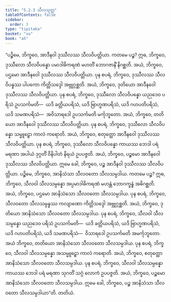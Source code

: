 ```yaml
---
title: "5.2.3 သီလသုတ္တ"
tableOfContents: false
sidebar:
  order: 3
type: "tipitaka"
basket: "su"
book: "a5"
---
```



<DynamicBreadcrumb />

<Division number="213" book="a5" e="ch" v="16" p="221">

<Paragraph number="1225" book="a5">
“ပဉ္စိမေ, ဘိက္ခဝေ, အာဒီနဝါ ဒုဿီလဿ သီလဝိပတ္တိယာ. ကတမေ ပဉ္စ? ဣဓ, ဘိက္ခဝေ, ဒုဿီလော သီလဝိပန္နော ပမာဒါဓိကရဏံ မဟတိံ ဘောဂဇာနိံ နိဂစ္ဆတိ. အယံ, ဘိက္ခဝေ, ပဌမော အာဒီနဝေါ ဒုဿီလဿ သီလဝိပတ္တိယာ.
</Paragraph>

<Paragraph number="1226" book="a5">
ပုန စပရံ, ဘိက္ခဝေ, ဒုဿီလဿ သီလဝိပန္နဿ ပါပကော ကိတ္တိသဒ္ဒေါ အဗ္ဘုဂ္ဂစ္ဆတိ. အယံ, ဘိက္ခဝေ, ဒုတိယော အာဒီနဝေါ ဒုဿီလဿ သီလဝိပတ္တိယာ.
</Paragraph>

<Paragraph number="1227" book="a5">
ပုန စပရံ, ဘိက္ခဝေ, ဒုဿီလော သီလဝိပန္နော ယညဒေဝ ပရိသံ ဥပသင်္ကမတိ—  ယဒိ ခတ္တိယပရိသံ, ယဒိ ဗြာဟ္မဏပရိသံ, ယဒိ ဂဟပတိပရိသံ, ယဒိ သမဏပရိသံ—  အဝိသာရဒေါ ဥပသင်္ကမတိ မင်္ကုဘူတော. အယံ, ဘိက္ခဝေ, တတိယော အာဒီနဝေါ ဒုဿီလဿ သီလဝိပတ္တိယာ.
</Paragraph>

<Paragraph number="1228" book="a5">
ပုန စပရံ, ဘိက္ခဝေ, ဒုဿီလော သီလဝိပန္နော သမ္မူဠှော ကာလံ ကရောတိ. အယံ, ဘိက္ခဝေ, စတုတ္ထော အာဒီနဝေါ ဒုဿီလဿ သီလဝိပတ္တိယာ.
</Paragraph>

<Paragraph number="1229" book="a5">
ပုန စပရံ, ဘိက္ခဝေ, ဒုဿီလော သီလဝိပန္နော ကာယဿ ဘေဒါ ပရံ မရဏာ အပါယံ ဒုဂ္ဂတိံ ဝိနိပါတံ နိရယံ ဥပပဇ္ဇတိ. အယံ, ဘိက္ခဝေ, ပဉ္စမော အာဒီနဝေါ ဒုဿီလဿ သီလဝိပတ္တိယာ. ဣမေ ခေါ, ဘိက္ခဝေ, ပဉ္စ အာဒီနဝါ ဒုဿီလဿ သီလဝိပတ္တိယာ.
</Paragraph>

<Paragraph number="1230" book="a5">
ပဉ္စိမေ, ဘိက္ခဝေ, အာနိသံသာ သီလဝတော သီလသမ္ပဒါယ. ကတမေ ပဉ္စ? ဣဓ, ဘိက္ခဝေ, သီလဝါ သီလသမ္ပန္နော အပ္ပမာဒါဓိကရဏံ မဟန္တံ ဘောဂက္ခန္ဓံ အဓိဂစ္ဆတိ. အယံ, ဘိက္ခဝေ, ပဌမော အာနိသံသော သီလဝတော သီလသမ္ပဒါယ.
</Paragraph>

<Paragraph number="1231" book="a5">
ပုန စပရံ, ဘိက္ခဝေ, သီလဝတော သီလသမ္ပန္နဿ ကလျာဏော ကိတ္တိသဒ္ဒေါ အဗ္ဘုဂ္ဂစ္ဆတိ. အယံ, ဘိက္ခဝေ, ဒုတိယော အာနိသံသော သီလဝတော သီလသမ္ပဒါယ.
</Paragraph>

<Paragraph number="1232" book="a5">
ပုန စပရံ, ဘိက္ခဝေ, သီလဝါ သီလသမ္ပန္နော ယညဒေဝ ပရိသံ ဥပသင်္ကမတိ—  ယဒိ ခတ္တိယပရိသံ, ယဒိ ဗြာဟ္မဏပရိသံ, ယဒိ ဂဟပတိပရိသံ, ယဒိ သမဏပရိသံ—  ဝိသာရဒေါ ဥပသင်္ကမတိ အမင်္ကုဘူတော. အယံ ဘိက္ခဝေ, တတိယော အာနိသံသော သီလဝတော သီလသမ္ပဒါယ.
</Paragraph>

<Paragraph number="1233" book="a5">
ပုန စပရံ, ဘိက္ခဝေ, သီလဝါ သီလသမ္ပန္နော အသမ္မူဠှော ကာလံ ကရောတိ. အယံ, ဘိက္ခဝေ, စတုတ္ထော အာနိသံသော သီလဝတော သီလသမ္ပဒါယ.
</Paragraph>

<Paragraph number="1234" book="a5">
ပုန စပရံ, ဘိက္ခဝေ, သီလဝါ သီလသမ္ပန္နော ကာယဿ ဘေဒါ ပရံ မရဏာ သုဂတိံ သဂ္ဂံ လောကံ ဥပပဇ္ဇတိ. အယံ, ဘိက္ခဝေ, ပဉ္စမော အာနိသံသော သီလဝတော သီလသမ္ပဒါယ. ဣမေ ခေါ, ဘိက္ခဝေ, ပဉ္စ အာနိသံသာ သီလဝတော သီလသမ္ပဒါယာ”တိ.

</Paragraph>
</Division>

<Paragraph number="1235" type="center" book="a5">
တတိယံ.
</Paragraph>